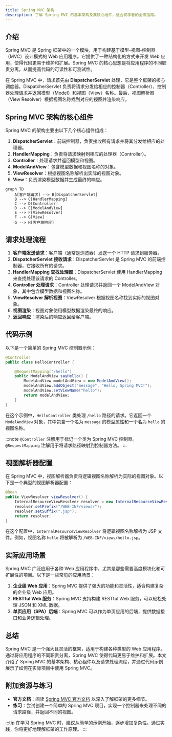 ```yaml
---
title: Spring MVC 架构
description: 了解 Spring MVC 的基本架构及其核心组件，适合初学者的全面指南。
---
```


## 介绍

Spring MVC 是 Spring 框架中的一个模块，用于构建基于模型-视图-控制器（MVC）设计模式的 Web 应用程序。它提供了一种结构化的方式来开发 Web 应用，使得代码更易于维护和扩展。Spring MVC 的核心思想是将应用程序的不同职责分离，从而提高代码的可读性和可测试性。

在 Spring MVC 中，请求首先由 **DispatcherServlet** 处理，它是整个框架的核心调度器。DispatcherServlet 负责将请求分发给相应的控制器（Controller），控制器处理请求并返回模型（Model）和视图（View）名称。最后，视图解析器（View Resolver）根据视图名称找到对应的视图并渲染响应。

## Spring MVC 架构的核心组件

Spring MVC 的架构主要由以下几个核心组件组成：

1. **DispatcherServlet**：前端控制器，负责接收所有请求并将其分发给相应的处理器。
2. **HandlerMapping**：负责将请求映射到相应的处理器（Controller）。
3. **Controller**：处理请求并返回模型和视图。
4. **ModelAndView**：包含模型数据和视图名称的对象。
5. **ViewResolver**：根据视图名称解析出实际的视图对象。
6. **View**：负责渲染模型数据并生成最终的响应。

```mermaid
graph TD
    A[客户端请求] --> B[DispatcherServlet]
    B --> C[HandlerMapping]
    C --> D[Controller]
    D --> E[ModelAndView]
    E --> F[ViewResolver]
    F --> G[View]
    G --> H[客户端响应]
```

## 请求处理流程

1. **客户端发送请求**：客户端（通常是浏览器）发送一个 HTTP 请求到服务器。
2. **DispatcherServlet 接收请求**：DispatcherServlet 是 Spring MVC 的前端控制器，它接收所有的请求。
3. **HandlerMapping 查找处理器**：DispatcherServlet 使用 HandlerMapping 来查找处理该请求的 Controller。
4. **Controller 处理请求**：Controller 处理请求并返回一个 ModelAndView 对象，其中包含模型数据和视图名称。
5. **ViewResolver 解析视图**：ViewResolver 根据视图名称找到实际的视图对象。
6. **视图渲染**：视图对象使用模型数据渲染最终的响应。
7. **返回响应**：渲染后的响应返回给客户端。

## 代码示例

以下是一个简单的 Spring MVC 控制器示例：

```java
@Controller
public class HelloController {

    @RequestMapping("/hello")
    public ModelAndView sayHello() {
        ModelAndView modelAndView = new ModelAndView();
        modelAndView.addObject("message", "Hello, Spring MVC!");
        modelAndView.setViewName("hello");
        return modelAndView;
    }
}
```

在这个示例中，`HelloController` 类处理 `/hello` 路径的请求。它返回一个 `ModelAndView` 对象，其中包含一个名为 `message` 的模型属性和一个名为 `hello` 的视图名称。

:::note
`@Controller` 注解用于标记一个类为 Spring MVC 控制器。`@RequestMapping` 注解用于将请求路径映射到控制器方法。
:::

## 视图解析器配置

在 Spring MVC 中，视图解析器负责将逻辑视图名称解析为实际的视图对象。以下是一个典型的视图解析器配置：

```java
@Bean
public ViewResolver viewResolver() {
    InternalResourceViewResolver resolver = new InternalResourceViewResolver();
    resolver.setPrefix("/WEB-INF/views/");
    resolver.setSuffix(".jsp");
    return resolver;
}
```

在这个配置中，`InternalResourceViewResolver` 将逻辑视图名称解析为 JSP 文件。例如，视图名称 `hello` 将被解析为 `/WEB-INF/views/hello.jsp`。

## 实际应用场景

Spring MVC 广泛应用于各种 Web 应用程序中，尤其是那些需要高度模块化和可扩展性的项目。以下是一些常见的应用场景：

1. **企业级 Web 应用**：Spring MVC 提供了强大的功能和灵活性，适合构建复杂的企业级 Web 应用。
2. **RESTful Web 服务**：Spring MVC 支持构建 RESTful Web 服务，可以轻松处理 JSON 和 XML 数据。
3. **单页应用（SPA）后端**：Spring MVC 可以作为单页应用的后端，提供数据接口和业务逻辑处理。

## 总结

Spring MVC 是一个强大且灵活的框架，适用于构建各种类型的 Web 应用程序。通过将应用程序的不同职责分离，Spring MVC 使得代码更易于维护和扩展。本文介绍了 Spring MVC 的基本架构、核心组件以及请求处理流程，并通过代码示例展示了如何在实际项目中使用 Spring MVC。

## 附加资源与练习

- **官方文档**：阅读 [Spring MVC 官方文档](https://docs.spring.io/spring-framework/docs/current/reference/html/web.html) 以深入了解框架的更多细节。
- **练习**：尝试创建一个简单的 Spring MVC 项目，实现一个控制器来处理不同的请求路径，并返回不同的视图。

:::tip
在学习 Spring MVC 时，建议从简单的示例开始，逐步增加复杂性。通过实践，你将更好地理解框架的工作原理。
:::